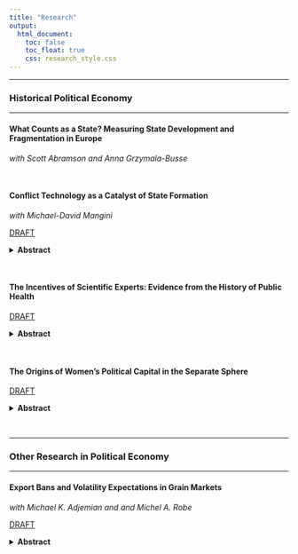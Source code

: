 ```yaml
---
title: "Research"
output:
  html_document:
    toc: false
    toc_float: true
    css: research_style.css
---
```


---

### Historical Political Economy

---

#### What Counts as a State? Measuring State Development and Fragmentation in Europe

*with Scott Abramson and Anna Grzymala-Busse*

<br>

#### Conflict Technology as a Catalyst of State Formation

*with Michael-David Mangini*

<a href="https://www.dropbox.com/scl/fi/hs2quow5zqmx183q3b3ln/walls-draft.pdf?rlkey=ivv8kxkep4sk1iur7w73zq2pb&dl=0" class="button1">DRAFT</a>

<details>
  <summary><strong>Abstract</strong></summary>
  <p>
We argue that the gunpowder revolution in medieval Europe encouraged the amalgamation of smaller polities into larger centralized states. The shock to military technology made existing fortifications obsolete and dramatically raised the cost of defensive investments. Small polities lacked the fiscal capacity to make these investments, so they had either to ally or merge with others. Alliances created prospects of free-riding by interior cities on border cities. In contrast, unitary centralized states benefited from geographic and fiscal economies of scale, facilitating defensive investments at the border that protected the interior while limiting free-riding and resource misallocation. Using a new dataset on fortifications in over 6,000 European cities, we find that states made defensive investments in areas of territorial contestation, closer to borders, and farther from raw building materials. These findings are consistent with the theory that large centralized states arose in part as a consequence of changes in military technology.
  </p>
</details>

<br>

#### The Incentives of Scientific Experts: Evidence from the History of Public Health

<a href="https://www.dropbox.com/scl/fi/0zgvpvke03nirgt0wfdrf/website_cholera_summer_2025.pdf?rlkey=3jl6zz2lu5rect7bqpjy0ikg0&dl=0" class="button1">DRAFT</a>

<details>
  <summary><strong>Abstract</strong></summary>
  <p>
I examine the dual roles of experts – on one hand, as scholars responsible to a community of their expert peers, and on the other hand, as interested advisors to policymakers – using  evidence from a large corpus of nineteenth-century medical research on cholera. Experts with links to Britain’s overseas trade sector were less likely than experts without such connections to advance theories that cholera was a contagious disease (which had costly implications for British commerce). This difference is driven by the early part of the century, when a scientific consensus around how cholera spreads had not yet solidified. I argue that conflicted experts are more likely to act on their bias in low-information environments, when revealing new information can have a larger impact on policy. As a consensus forms, the value of hiding unfavorable information decreases, and even conflicted experts will reveal what they know to gain scientific credit.
  </p>
</details>

<br>

#### The Origins of Women’s Political Capital in the Separate Sphere

<a href="https://www.dropbox.com/scl/fi/x3l7bqb78nf8ltkvqz3ok/cholera_july_2025.pdf?rlkey=4r2sszwamqbelqkcoup43sdrm&dl=0" class="button1">DRAFT</a>

<details>
  <summary><strong>Abstract</strong></summary>
  <p>
I use novel data on women's volunteer organizations during the American Civil War to measure the relationship between social capital in a sex-segregated environment and political capacity. Towns and counties with volunteer groups that leveraged women's domestic labor to support the war effort were more likely to hold women-led marches against the sale of alcohol a decade later. Evidence suggests that the development a leadership class was an important mechanism by which women’s social ties could enable political expression, and that there were strong complementarities between local social capital and regional networks. I also document a link between wartime volunteer clubs and the suffrage movement of the late nineteenth and twentieth centuries. These findings point to the usefulness of social ties as a tool for empowering women, even in a context in which women spend most of their time in the domestic sphere and are precluded from participation in mixed-sex activities.
  </p>
</details>

<br>

---

### Other Research in Political Economy

---

#### Export Bans and Volatility Expectations in Grain Markets

*with Michael K. Adjemian and and Michel A. Robe*

<a href="https://papers.ssrn.com/sol3/papers.cfm?abstract_id=4117628" class="button1">DRAFT</a>

<details>
  <summary><strong>Abstract</strong></summary>
  <p>
We show the importance of accounting for political risk to understand forward-looking price volatility in agricultural markets. We propose a theoretical model that shows uncertainty about the future world price of staple foods is positively related to the likelihood (and, counterintuitively, is further boosted by the actual imposition) of export bans in top producer countries. To test our model's predictions, we use option-implied volatilities (IVols) as a proxy for commodity market uncertainty. We construct a novel, daily dataset of major restrictions on grain and oilseed exports that were announced, adopted, or repealed in 2002-2019. We show that wheat and corn IVols are significantly higher on the day and the week when a ban is first imposed and also during the whole period when the ban is in effect. The effects of export bans are statistically and economically significant. The results hold even when we control for global macro-economic uncertainty and risk aversion (jointly proxied by the equity VIX) and for cash market tightness (including the state of grain inventories) prior to the ban.
  </p>
</details>


